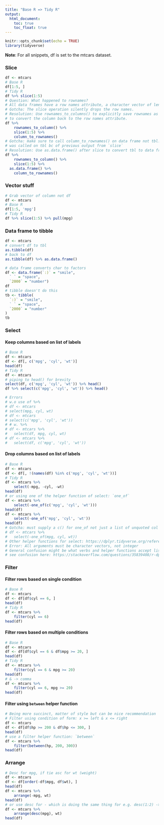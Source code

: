 ```yaml
---
title: "Base R => Tidy R"
output:
  html_document:
    toc: true
    toc_float: true
---
```


```r
knitr::opts_chunk$set(echo = TRUE)
library(tidyverse)
```

**Note**: For all snippets, df is set to the mtcars dataset.

### Slice
```r
df <- mtcars
# Base R
df[1:5, ]
# Tidy R
df %>% slice(1:5)
# Question: What happened to rownames?
# All data frames have a row names attribute, a character vector of length the number of rows with no duplicates nor missing values. 
# Gotcha: The slice operation silently drops the row names.
# Resolution: Use rownames_to_columns() to explicitly save rownames as a column and column_to_rownames()
# to convert the column back to the row names attribute.
df %>% 
	rownames_to_column() %>%
	slice(1:5) %>%
	column_to_rownames()
# Gotcha: make sure to call column_to_rownames() on data frame not tbl. since it
# was called on tbl bc of previous output from `slice`
# Resolution: Use as.data.frame() after slice to convert tbl to data frame before calling column_to_rownames().
df %>% 
	rownames_to_column() %>%
	slice(1:5) %>%
  as.data.frame() %>%
	column_to_rownames()
```

### Vector stuff

```r
# Grab vector of column not df
df <- mtcars
# Base R
df[1:5, 'mpg']
# Tidy R
df %>% slice(1:5) %>% pull(mpg)
```

### Data frame to tibble
```r
df <- mtcars
# convert df to tbl
as.tibble(df)
# back to df
as.tibble(df) %>% as.data.frame()

# data frame converts char to factors
df <- data.frame(`:)` = "smile", 
  ` ` = "space",
  `2000` = "number")
df
# tibble doesn't do this
tb <- tibble(
  `:)` = "smile", 
  ` ` = "space",
  `2000` = "number"
)
tb
```



### Select

#### Keep columns based on list of labels
```r
# Base R
df <- mtcars
df <- df[, c('mpg', 'cyl', 'wt')]
head(df)
# Tidy R
df <- mtcars
# piping to head() for brevity
select(df, c('mpg', 'cyl', 'wt')) %>% head()
df %>% select(c('mpg', 'cyl', 'wt')) %>% head()
```

```r
# Errors
# w.o use of %>%
# df <- mtcars
# select(mpg, cyl, wt)
# df <- mtcars
# select(c('mpg', 'cyl', 'wt'))
# # w. %>%
# df <- mtcars %>% 
# 	select(df, mpg, cyl, wt)
# df <- mtcars %>% 
# 	select(df, c('mpg', 'cyl', 'wt'))
```

#### Drop columns based on list of labels
```r
# Base R
df <- mtcars
df <- df[, !(names(df) %in% c('mpg', 'cyl', 'wt'))]
# Tidy R
df <- mtcars %>% 
	select(-mpg, -cyl, -wt)
head(df)
# or using one of the helper function of select: `one_of`
df <- mtcars %>% 
	select(-one_of(c('mpg', 'cyl', 'wt')))
head(df)
df <- mtcars %>% 
	select(-one_of('mpg', 'cyl', 'wt'))
head(df)
# Gotcha: must supply a c() for one_of not just a list of unquoted col vars
# df <- mtcars %>% 
# 	select(-one_of(mpg, cyl, wt))
# Other helper functions for select: https://dplyr.tidyverse.org/reference/select_helpers.html
# Error: All arguments must be character vectors, not integer
# General confusion might be what verbs and helper functions accept lists of vars or char vectors?
# see confusion here: https://stackoverflow.com/questions/35839408/r-dplyr-drop-multiple-columns
```

### Filter

#### Filter rows based on single condition
```r
# Base R
df <- mtcars
df <- df[df$cyl == 6, ]
head(df)
# Tidy R
df <- mtcars %>% 
	filter(cyl == 6)
head(df)
```

#### Filter rows based on multiple conditions
```r
# Base R
df <- mtcars
df <- df[df$cyl == 6 & df$mpg >= 20, ]
head(df)
# Tidy R
df <- mtcars %>% 
	filter(cyl == 6 & mpg >= 20)
head(df)
# & -> comma
df <- mtcars %>% 
	filter(cyl == 6, mpg >= 20)
head(df)
```

#### Filter using `between` helper function
```r
# Being more succinct, matter of style but can be nice recommendation
# Filter using condition of form: x >= left & x <= right
df <- mtcars
df <- df[df$hp >= 200 & df$hp <= 300, ]
head(df)
# use a filter helper function: `between`
df <- mtcars %>% 
	filter(between(hp, 200, 300))
head(df)
```

### Arrange
```r
# Desc for mpg, if tie asc for wt (weight)
df <- mtcars
df <- df[order(-df$mpg, df$wt), ]
head(df)
df <- mtcars %>%
	arrange(-mpg, wt)
head(df)
# or use desc for - which is doing the same thing for e.g. desc(1:2) -> -1, -2
df <- mtcars %>%
	arrange(desc(mpg), wt)
head(df)
```


